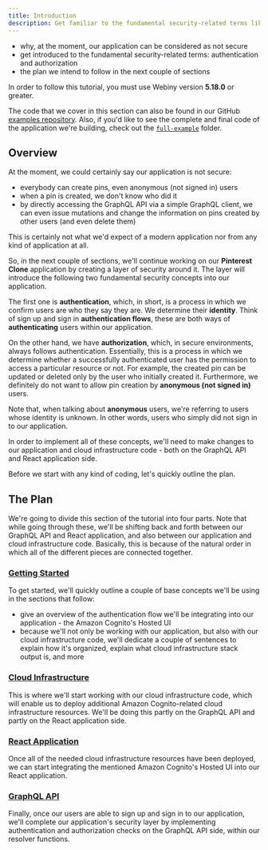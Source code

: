 ```yaml
---
title: Introduction
description: Get familiar to the fundamental security-related terms like authentication and authorization and how we'll implement these in our custom application.
---
```



<Alert type="success" title="WHAT YOU’LL LEARN">

- why, at the moment, our application can be considered as not secure
- get introduced to the fundamental security-related terms: authentication and authorization
- the plan we intend to follow in the next couple of sections

</Alert>

<Alert type="info" title="Can I use this?">

In order to follow this tutorial, you must use Webiny version **5.18.0** or greater.

</Alert>

<Alert type="info">

The code that we cover in this section can also be found in our GitHub [examples repository](https://github.com/webiny/webiny-examples/tree/master/create-custom-application/05-security/01-introduction). Also, if you'd like to see the complete and final code of the application we're building, check out the [`full-example`](https://github.com/webiny/webiny-examples/tree/master/create-custom-application/full-example) folder.

</Alert>

## Overview

At the moment, we could certainly say our application is not secure:

- everybody can create pins, even anonymous (not signed in) users
- when a pin is created, we don't know who did it
- by directly accessing the GraphQL API via a simple GraphQL client, we can even issue mutations and change the information on pins created by other users (and even delete them)

This is certainly not what we'd expect of a modern application nor from any kind of application at all.

So, in the next couple of sections, we'll continue working on our **Pinterest Clone** application by creating a layer of security around it. The layer will introduce the following two fundamental security concepts into our application.

The first one is **authentication**, which, in short, is a process in which we confirm users are who they say they are. We determine their **identity**. Think of sign up and sign in **authentication flows**, these are both ways of **authenticating** users within our application.

On the other hand, we have **authorization**, which, in secure environments, always follows authentication. Essentially, this is a process in which we determine whether a successfully authenticated user has the permission to access a particular resource or not. For example, the created pin can be updated or deleted only by the user who initially created it. Furthermore, we definitely do not want to allow pin creation by **anonymous (not signed in)** users.

<Alert type="info">

Note that, when talking about **anonymous** users, we're referring to users whose identity is unknown. In other words, users who simply did not sign in to our application.

</Alert>

In order to implement all of these concepts, we'll need to make changes to our application and cloud infrastructure code - both on the GraphQL API and React application side.

Before we start with any kind of coding, let's quickly outline the plan.

## The Plan

We're going to divide this section of the tutorial into four parts. Note that while going through these, we'll be shifting back and forth between our GraphQL API and React application, and also between our application and cloud infrastructure code. Basically, this is because of the natural order in which all of the different pieces are connected together.

### [Getting Started](/docs/tutorials/create-custom-application/security/getting-started)

To get started, we'll quickly outline a couple of base concepts we'll be using in the sections that follow:

- give an overview of the authentication flow we'll be integrating into our application - the Amazon Cognito's Hosted UI
- because we'll not only be working with our application, but also with our cloud infrastructure code, we'll dedicate a couple of sentences to explain how it's organized, explain what cloud infrastructure stack output is, and more

### [Cloud Infrastructure](/docs/tutorials/create-custom-application/security/cloud-infrastructure/adding-user-pool-and-user-pool-domain)

This is where we'll start working with our cloud infrastructure code, which will enable us to deploy additional Amazon Cognito-related cloud infrastructure resources. We'll be doing this partly on the GraphQL API and partly on the React application side.

### [React Application](/docs/tutorials/create-custom-application/security/react-application/initial-setup)

Once all of the needed cloud infrastructure resources have been deployed, we can start integrating the mentioned Amazon Cognito's Hosted UI into our React application.

### [GraphQL API](/docs/tutorials/create-custom-application/security/graphql-api/initial-setup)

Finally, once our users are able to sign up and sign in to our application, we'll complete our application's security layer by implementing authentication and authorization checks on the GraphQL API side, within our resolver functions.
